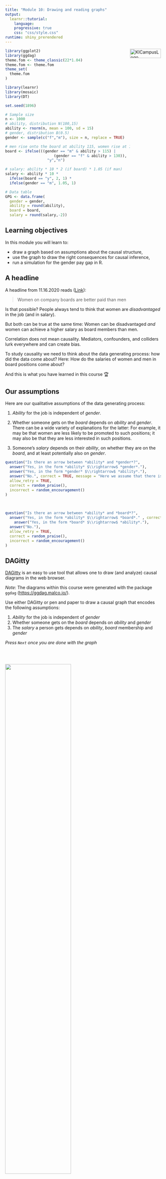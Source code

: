```yaml
---
title: "Module 10: Drawing and reading graphs"
output: 
  learnr::tutorial:
    language: 
    progressive: true
    css: "css/style.css"
runtime: shiny_prerendered
---
```


<a href="https://ki-campus.org/">
<img border="0" alt="KICampusLogo" src="images/KIcampusLogo.png" width="100" height="30" style="float: right">
</a>

```r
library(ggplot2)
library(ggdag)
theme.fom <- theme_classic(22*1.04)
theme.fom <- theme.fom
theme_set(
  theme.fom  
)

library(learnr)
library(mosaic)
library(DT)

set.seed(1896)

# Sample size
n <- 1000
# ability, distribution N(100,15) 
ability <- rnorm(n, mean = 100, sd = 15)
# gender, distribution B(0.5) 
gender <- sample(c("f","m"), size = n, replace = TRUE)

# men rise onto the board at ability 115, women rise at 130
board <- ifelse(((gender == "m" & ability > 115) | 
                      (gender == "f" & ability > 130)),
                   "y","n")

# salary: ability * 10 * 2 (if board) * 1.05 (if man)
salary <- ability * 10 * 
  ifelse(board == "y", 2, 1) * 
  ifelse(gender == "m", 1.05, 1)

# Data table
GPG <- data.frame(
  gender = gender,
  ability = round(ability),
  board = board,
  salary = round(salary,-2))
```

## Learning objectives

In this module you will learn to:

- draw a graph based on assumptions about the causal structure,
- use the graph to draw the right consequences for causal inference,
- run a simulation for the gender pay gap in R.

## A headline

A headline from 11.16.2020 reads ([Link](https://www.zeit.de/news/2020-11/16/frauen-im-board-von-dax-firmen-verdienen-mehr-als-maenner)): 

> Women on company boards are better paid than men

Is that possible? 
People always tend to think that women are *disadvantaged* in the job (and in salary).

But both can be true at the same time: Women can be disadvantaged *and* women can achieve a higher salary as board members than men. 

Correlation does not mean causality. 
Mediators, confounders, and colliders lurk everywhere and can create bias.  

To study causality we need to think about the data generating process: how did the data come about? 
Here: How do the salaries of women and men in board positions come about?

And this is what you have learned in this course &#127942;

## Our assumptions

Here are our qualitative assumptions of the data generating process:

1. *Ability* for the job is independent of *gender*.

2. Whether someone gets on the *board* depends on *ability* and *gender*. 
There can be a wide variety of explanations for the latter: For example, it may be that women are less likely to be promoted to such positions; it may also be that they are less interested in such positions.

3. Someone's *salary* depends on their *ability*, on whether they are on the *board*, and at least potentially also on *gender*.


```r
question("Is there an arrow between *ability* and *gender*?",
  answer("Yes, in the form *ability* $\\rightarrow$ *gender*."),
  answer("Yes, in the form *gender* $\\rightarrow$ *ability*."),
  answer("No.", correct = TRUE, message = "Here we assume that there is no relationship between *ability* and *gender*, so there is no arrow."),
  allow_retry = TRUE,
  correct = random_praise(),
  incorrect = random_encouragement()
)
```

<br>

```r
question("Is there an arrow between *ability* and *board*?",
  answer("Yes, in the form *ability* $\\rightarrow$ *board*." , correct = TRUE, message = "We assume that board membership depends on ability &ndash; and not vice versa."),
    answer("Yes, in the form *board* $\\rightarrow$ *ability*."),
  answer("No."),
  allow_retry = TRUE,
  correct = random_praise(),
  incorrect = random_encouragement()
)
```

## DAGitty

[DAGitty](http://dagitty.net/) is an easy to use tool that allows one to draw (and analyze) causal diagrams in the web browser.

*Note*: The diagrams within this course were generated with the package `ggdag` ([https://ggdag.malco.io/](https://ggdag.malco.io/)).

Use either DAGitty or pen and paper to draw a causal graph that encodes the following assumptions:


1.  *Ability* for the job is independent of *gender*
2. Whether someone gets on the *board* depends on *ability* and *gender*
3. The *salary* a person gets depends on *ability*, *board* membership and *gender*

*Press `Next` once you are done with the graph*

##

<br>

![](images/GPG-1.png){width="65%"}

1. *Ability* is independent of *gender*. Therefore no arrow between these variables.
2. Whether someone gets on the *board* depends on *ability* and *gender*. Therefore, we add arrows from *gender* to *board* and from *ability* to *board*.
3. The *salary* a person receives depends on the *ability*, on *board* membership and on  *gender*. Therefore, one arrow each from *ability*, *board* and *gender* to *salary*.


```r
question("What role does *board* play in the subgraph from *gender* to *ability*?",
  answer("Mediator"),
  answer("Confounder"),
  answer("Collider", correct = TRUE, message = "Correct &ndash; the two arrows both point into *board*."),
         allow_retry = TRUE,
         correct = random_praise(),
         incorrect = random_encouragement())
```

## A simulation

Let's make additional quantitative model assumptions to be able to simulate data:

1. `ability` follows a normal distribution with $\mu=100$ and $\sigma=15$.

2. `gender` follows a Bernoulli distribution with $\pi=0.5$ for the outcome female

3. We said that whether somebody joins the board depends on `ability` and `gender`. 
We model this by assuming that a man enters the board with an `ability` greater than 115, and a woman enters the board with an `ability` greater than 130. 
So women have to be more able than men to enter the board &ndash; that is the underlying assumption here.


```r
xpnorm(115, mean = 100, sd = 15, return = "plot") %>% gf_labs(title = "Board membership, men", x = "ability", y = "density")
xpnorm(130, mean = 100, sd = 15, return = "plot") %>% gf_labs(title = "Board membership, women", x = "ability", y= "density")
```


4. `salary` depends on `ability` ($\cdot 10$). It is twice as high in the `board` and an additional $5\%$ higher for men. More able people earn more, board members earn more, and men earn more.
$$\text{salary} = \text{ability} \cdot 10 \cdot \begin{cases}2, \,\text{if board} \\ 1, \,\text{otherwise} \end{cases} \cdot \begin{cases}1.05, \,\text{ist male} \\ 1, \,\text{otherwise} \end{cases}.$$
```r
mov <- data.frame(x1 = 50, x2 = 115, y1 = 50*10*1.05, y2=115*10*1.05)
miv <-  data.frame(x1 = 115, x2 = 150, y1 = 115*10*2*1.05, y2=150*10*2*1.05)
fov <- data.frame(x1 = 50, x2 = 130, y1 = 50*10*1, y2=115*10*1)
fiv <-  data.frame(x1 = 130, x2 = 150, y1 = 115*10*2*1, y2=150*10*2*1)
gf_segment(y1 + y2 ~ x1 + x2, data = mov, color = "purple") %>%
  gf_segment(y1 + y2 ~ x1 + x2, data = miv, color = "purple") %>%
  gf_segment(y1 + y2 ~ x1 + x2, data = fov, color = "orange") %>%
  gf_segment(y1 + y2 ~ x1 + x2, data = fiv, color = "orange") %>%
  gf_labs(x="Ability", y="Salary") +
  annotate("text", label="Men", x = 60, y= 3000, color = "purple")+
  annotate("text", label="Women", x = 60, y= 2500, color = "orange")
```


To simulate this in `R` for e.g. $n=1000$ employees, the following code can be used:

```r
# load package
library(mosaic)
# set random seed for reproducibility
set.seed(1896)

# sample size
n <- 1000
# ability distribution N(100,15) 
ability <- rnorm(n, mean = 100, sd = 15)
# gender distribution B(0.5)
gender <- sample(c("f","m"), size = n, replace = TRUE)

# rising onto the board: ability 115 for men, ability 130 for women
board <- ifelse(((gender == "m" & ability > 115) | 
                      (gender == "f" & ability > 130)),
                   "y","n")

# salary: ability * 10 * 2 (if board) * 1.05 (if male)
salary <- ability * 10 * 
  ifelse(board == "y", 2, 1) * 
  ifelse(gender == "m", 1.05, 1)

# data table with rounding
GPG <- data.frame(
  gender = gender,
  ability = round(ability),
  board = board,
  salary = round(salary,-2))
```

<br>
<span style="color:#301a87;">&#10146;</span> Here are the simulated data:

```r
datatable(GPG)
```

## Analysis 1

As constructed according to our assumptions: 

There are no significant differences (here: in arithmetic mean; function `mean()`) in ability between the genders:

```r
mean(ability ~ gender, data = GPG)
```

How about the salary?

Change the code to get the arithmetic mean of `salary` by gender:

```r
mean(ability ~ gender, data = GPG)
```

```r
mean(salary ~ gender, data = GPG)
```

##

As constructed: 

Men earn on average `r round(mean(salary ~ gender, data = GPG))[2]` -- more than women, whose average salary here is `r round(mean(salary ~ gender, data = GPG))[1]`.

## Analysis

What happens if we restrict ourselves to board members, i.e., we select (`filter`) only the observations that satisfy the condition that they are in the board (`board == "y"`):

```r
GPG %>%
  filter(board == "y") %>%
  mean(salary ~ gender, data = .)
```

## 

```r
GPG %>%
  filter(board == "y") %>%
  mean(salary ~ gender, data = .)
```

Although men earn more overall by construction, women earn more on the board.

Why?

Because they had to be more able to get on the board.

Check this by modifying the code to output the arithmetic mean of the variable `ability` per gender for the board members.

```r
GPG %>%
  filter(board == "y") %>%
  mean(salary ~ gender, data = .)
```

```r
GPG %>%
  filter(board == "y") %>%
  mean(ability ~ gender, data = .)
```

<br>

And salary depends not only on gender and board membership, but also on ability.


## Bias

As discussed in Module 6: 

Adjusting a collider (board membership) creates a bias, an illusory context is created that distorts the effect of genders on salary. This can be nicely shown with [DAGitty](http://dagitty.net/):

Press on the gender node and mark it as the *exposure* (in the variable panel on the left). Mark the salary node as the *outcome* and the *board* node as *adjusted.* DAGitty will then change the color of the arrows, highlighting those that bias the effect estimate in red.

![](images/GPG-2.png){width="75%"}


## Note

This course was supported by a grant from the German Federal Ministry of Education and Research, grant number 16DHBQP040.



![](images/csm_Logo-BMBF.jpg)
